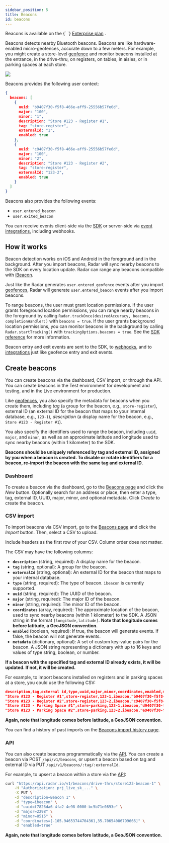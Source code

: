 ```yaml
---
sidebar_position: 5
title: Beacons
id: beacons
---
```


<Alert alertType="info">
  Beacons is available on the {` `}
  <a href="https://radar.com/pricing" target="_blank">Enterprise plan</a>
  .
</Alert>

Beacons detects nearby Bluetooth beacons. Beacons are like hardware-enabled micro-geofences, accurate down to a few meters. For example, you might create a store-level [geofence](/geofences) and monitor beacons installed at the entrance, in the drive-thru, on registers, on tables, in aisles, or in parking spaces at each store.

<img src="https://images.ctfassets.net/f2vbu16fzuly/tU9ITnOkNzy0wPUmepuIR/bcb4292390be1641b2ab80fa488f9d11/beacons.svg" className="hero-image" />

Beacons provides the following user context:

```json
{
  beacons: [
    {
      uuid: "b9407f30-f5f8-466e-aff9-25556b57fe6d",
      major: "100",
      minor: "1",
      description: "Store #123 - Register #1",
      tag: "store-register",
      externalId: "1",
      enabled: true
    },
    {
      uuid: "c9407f30-f5f8-466e-aff9-25556b57fe6d",
      major: "100",
      minor: "2",
      description: "Store #123 - Register #2",
      tag: "store-register",
      externalId: "123-2",
      enabled: true
    }
  ]
}
```

Beacons also provides the following events:

- `user.entered_beacon`
- `user.exited_beacon`

You can receive events client-side via the [SDK](/sdk) or server-side via [event integrations](/integrations), including webhooks.


## How it works

Beacon detection works on iOS and Android in the foreground and in the background. After you import beacons, Radar will sync nearby beacons to the SDK on every location update. Radar can range any beacons compatible with [iBeacon](https://developer.apple.com/ibeacon/).

Just like the Radar generates `user.entered_geofence` events after you import [geofences](/geofences), Radar will generate `user.entered_beacon` events after you import beacons.

To range beacons, the user must grant location permissions. If the user grants foreground location permissions, you can range nearby beacons in the foreground by calling `Radar.trackOnce(desiredAccuracy, beacons, completionHandler:)` with `beacons = true`. If the user grants background location permissions, you can monitor beacons in the background by calling `Radar.startTracking()` with `trackingOptions.beacons = true`. See the [SDK reference](/sdk) for more information.

Beacon entry and exit events are sent to the SDK, to [webhooks](/integrations#webhooks), and to [integrations](/integrations) just like geofence entry and exit events.

## Create beacons

You can create beacons via the dashboard, CSV import, or through the API. You can create beacons in the Test environment for development and testing, and in the Live environment for production.

Like [geofences](/geofences), you also specify the metadata for beacons when you create them, including *tag* (a group for the beacon, e.g., `store-register`), external ID (an external ID for the beacon that maps to your internal database, e.g., `123-1`), *description* (a display name for the beacon, e.g., `Store #123 - Register #1`).

You also specify the identifiers used to range the beacon, including `uuid`, `major`, and `minor`, as well as an approximate latitude and longitude used to sync nearby beacons (within 1 kilometer) to the SDK.

**Beacons should be uniquely referenced by tag and external ID, assigned by you when a beacon is created. To disable or rotate identifiers for a beacon, re-import the beacon with the same tag and external ID.**

### Dashboard

To create a beacon via the dashboard, go to the [Beacons page](https://radar.com/dashboard/beacons) and click the _New_ button. Optionally search for an address or place, then enter a type, tag, external ID, UUID, major, minor, and optional metadata. Click _Create_ to create the beacon.

### CSV import

To import beacons via CSV import, go to the [Beacons page](https://radar.com/dashboard/beacons) and click the *Import* button. Then, select a CSV to upload.

<Alert alertType="info">
  Include headers as the first row of your CSV. Column order does not matter.
</Alert>

The CSV may have the following columns:

- **`description`** (string, required): A display name for the beacon.
- **`tag`** (string, optional): A group for the beacon.
- **`externalId`** (string, optional): An external ID for the beacon that maps to your internal database.
- **`type`** (string, required): The type of beacon. `ibeacon` is currently supported.
- **`uuid`** (string, required): The UUID of the beacon.
- **`major`** (string, required): The major ID of the beacon.
- **`minor`** (string, required): The minor ID of the beacon.
- **`coordinates`** (array, required): The approximate location of the beacon, used to sync nearby beacons (within 1 kilometer) to the SDK. A JSON string in the format `[longitude,latitude]`. **Note that longitude comes before latitude, a GeoJSON convention.**
- **`enabled`** (boolean, required): If true, the beacon will generate events. If false, the beacon will not generate events.
- **`metadata`** (dictionary, optional): A set of custom key-value pairs for the beacon. A JSON string representing a dictionary with up to 16 keys and values of type string, boolean, or number.

**If a beacon with the specified tag and external ID already exists, it will be updated. If not, it will be created.**

For example, to import beacons installed on registers and in parking spaces at a store, you could use the following CSV:

```json
description,tag,external id,type,uuid,major,minor,coordinates,enabled,metadata
"Store #123 - Register #1",store-register,123-1,ibeacon,"b9407f30-f5f8-466e-aff9-25556b57fe6d",100,1,"[-73.975363,40.783826]",true,{}
"Store #123 - Register #2",store-register,123-2,ibeacon,"c9407f30-f5f8-466e-aff9-25556B57fe6d",100,1,"[-73.975363,40.783826]",true,{}
"Store #123 - Parking Space #1",store-parking,123-1,ibeacon,"d9407f30-f5f8-466e-aff9-25556b57fe6d",101,1,"[-73.975363,40.783826]",true,{}
"Store #123 - Parking Space #2",store-parking,123-2,ibeacon,"e9407f30-f5f8-466e-aff9-25556b57fe6d",101,2,"[-73.975363,40.783826]",true,"{""type"":""parking""}"
```

**Again, note that longitude comes before latitude, a GeoJSON convention.**

You can find a history of past imports on the [Beacons import history page](https://radar.com/dashboard/beacons/imports).

### API
You can also create beacons programmatically via the [API](/api). You can create a beacon via <span className="badge badge--info">POST</span> `/api/v1/beacons`, or upsert a beacon based on tag and external ID via <span className="badge badge--warning">PUT</span> `/api/v1/beacons/:tag/:externalId`.

For example, to upsert a beacon within a store via the [API](/api):

```bash
curl "https://api.radar.io/v1/beacons/drive-thru/store123-beacon-1" \
    -H "Authorization: prj_live_sk_..." \
    -X PUT \
    -d "description=Beacon 1" \
    -d "type=ibeacon" \
    -d "uuid=f7826da6-4fa2-4e98-0000-bc5b71e0893e" \
    -d "major=2298" \
    -d "minor=8515" \
    -d "coordinates=[-105.94653744704361,35.70654086799666]" \
    -d "enabled=true"
```

**Again, note that longitude comes before latitude, a GeoJSON convention.**
